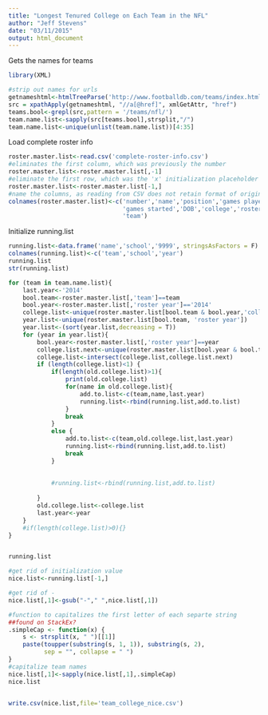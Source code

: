 ```yaml
---
title: "Longest Tenured College on Each Team in the NFL"
author: "Jeff Stevens"
date: "03/11/2015"
output: html_document
---
```




Gets the names for teams
```r
library(XML)

#strip out names for urls
getnameshtml<-htmlTreeParse('http://www.footballdb.com/teams/index.html',useInternalNodes = T)
src = xpathApply(getnameshtml, "//a[@href]", xmlGetAttr, "href")
teams.bool<-grepl(src,pattern = '/teams/nfl/')
team.name.list<-sapply(src[teams.bool],strsplit,"/")
team.name.list<-unique(unlist(team.name.list))[4:35]
```

Load complete roster info
```r
roster.master.list<-read.csv('complete-roster-info.csv')
#eliminates the first column, which was previously the number
roster.master.list<-roster.master.list[,-1]
#eliminate the first row, which was the 'x' initialization placeholder
roster.master.list<-roster.master.list[-1,]
#name the columns, as reading from CSV does not retain format of original col names
colnames(roster.master.list)<-c('number','name','position','games played',
                                'games started','DOB','college','roster year',
                                'team')


```

    


Initialize running.list
```r
running.list<-data.frame('name','school','9999', stringsAsFactors = F)
colnames(running.list)<-c('team','school','year')
running.list
str(running.list)
```


```r


for (team in team.name.list){
    last.year<-'2014'
    bool.team<-roster.master.list[,'team']==team 
    bool.year<-roster.master.list[,'roster year']=='2014'
    college.list<-unique(roster.master.list[bool.team & bool.year,'college'])
    year.list<-unique(roster.master.list[bool.team, 'roster year'])
    year.list<-(sort(year.list,decreasing = T))
    for (year in year.list){
        bool.year<-roster.master.list[,'roster year']==year
        college.list.next<-unique(roster.master.list[bool.year & bool.team,'college'])
        college.list<-intersect(college.list,college.list.next)
        if (length(college.list)<1) {
            if(length(old.college.list)>1){
                print(old.college.list)
                for(name in old.college.list){
                    add.to.list<-c(team,name,last.year)
                    running.list<-rbind(running.list,add.to.list)
                }
                break
            }
            else {
                add.to.list<-c(team,old.college.list,last.year)
                running.list<-rbind(running.list,add.to.list)
                break
            }
            
            
            #running.list<-rbind(running.list,add.to.list)
                    
        }
        old.college.list<-college.list
        last.year<-year
    }
    #if(length(college.list)>0){}
}


running.list
```

```r
#get rid of initialization value
nice.list<-running.list[-1,]

#get rid of -
nice.list[,1]<-gsub("-"," ",nice.list[,1])

#function to capitalizes the first letter of each separte string
##found on StackEx?
.simpleCap <- function(x) {
    s <- strsplit(x, " ")[[1]]
    paste(toupper(substring(s, 1, 1)), substring(s, 2),
          sep = "", collapse = " ")
}
#capitalize team names
nice.list[,1]<-sapply(nice.list[,1],.simpleCap)
nice.list


write.csv(nice.list,file='team_college_nice.csv')

```

